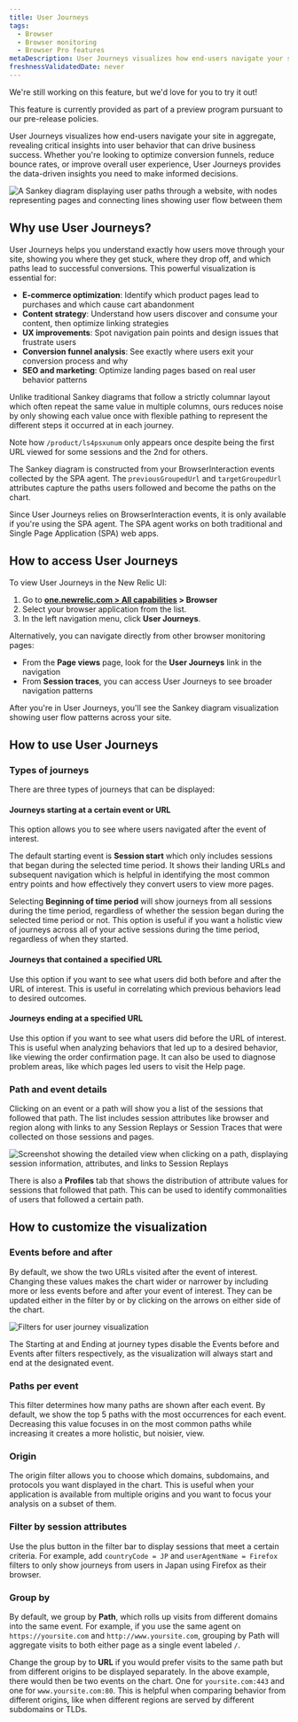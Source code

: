 ```yaml
---
title: User Journeys
tags:
  - Browser
  - Browser monitoring
  - Browser Pro features
metaDescription: User Journeys visualizes how end-users navigate your site in aggregate, showing bottlenecks, pain points, and points of confusion to help improve conversion funnels and user experience.
freshnessValidatedDate: never
---
```


<Callout variant="preview">
  We're still working on this feature, but we'd love for you to try it out!

  This feature is currently provided as part of a preview program pursuant to our pre-release policies.
</Callout>

User Journeys visualizes how end-users navigate your site in aggregate, revealing critical insights into user behavior that can drive business success. Whether you're looking to optimize conversion funnels, reduce bounce rates, or improve overall user experience, User Journeys provides the data-driven insights you need to make informed decisions.

<img
  title="User Journeys Sankey diagram showing user navigation flow"
  alt="A Sankey diagram displaying user paths through a website, with nodes representing pages and connecting lines showing user flow between them"
  src="/images/user-journeys-overview.webp"
/>

## Why use User Journeys?

User Journeys helps you understand exactly how users move through your site, showing you where they get stuck, where they drop off, and which paths lead to successful conversions. This powerful visualization is essential for:

- **E-commerce optimization**: Identify which product pages lead to purchases and which cause cart abandonment
- **Content strategy**: Understand how users discover and consume your content, then optimize linking strategies
- **UX improvements**: Spot navigation pain points and design issues that frustrate users
- **Conversion funnel analysis**: See exactly where users exit your conversion process and why
- **SEO and marketing**: Optimize landing pages based on real user behavior patterns

Unlike traditional Sankey diagrams that follow a strictly columnar layout which often repeat the same value in multiple columns, ours reduces noise by only showing each value once with flexible pathing to represent the different steps it occurred at in each journey.


Note how `/product/ls4psxunum` only appears once despite being the first URL viewed for some sessions and the 2nd for others.

The Sankey diagram is constructed from your BrowserInteraction events collected by the SPA agent. The `previousGroupedUrl` and `targetGroupedUrl` attributes capture the paths users followed and become the paths on the chart.

<Callout variant="important">
  Since User Journeys relies on BrowserInteraction events, it is only available if you're using the SPA agent. The SPA agent works on both traditional and Single Page Application (SPA) web apps.
</Callout>

## How to access User Journeys

To view User Journeys in the New Relic UI:

1. Go to **[one.newrelic.com > All capabilities](https://one.newrelic.com/all-capabilities) > Browser**
2. Select your browser application from the list.
3. In the left navigation menu, click **User Journeys**.

Alternatively, you can navigate directly from other browser monitoring pages:
- From the **Page views** page, look for the **User Journeys** link in the navigation
- From **Session traces**, you can access User Journeys to see broader navigation patterns

After you're in User Journeys, you'll see the Sankey diagram visualization showing user flow patterns across your site.

## How to use User Journeys

### Types of journeys

There are three types of journeys that can be displayed:


#### Journeys starting at a certain event or URL

This option allows you to see where users navigated after the event of interest.

The default starting event is **Session start** which only includes sessions that began during the selected time period. It shows their landing URLs and subsequent navigation which is helpful in identifying the most common entry points and how effectively they convert users to view more pages.

Selecting **Beginning of time period** will show journeys from all sessions during the time period, regardless of whether the session began during the selected time period or not. This option is useful if you want a holistic view of journeys across all of your active sessions during the time period, regardless of when they started.

#### Journeys that contained a specified URL

Use this option if you want to see what users did both before and after the URL of interest. This is useful in correlating which previous behaviors lead to desired outcomes.


#### Journeys ending at a specified URL

Use this option if you want to see what users did before the URL of interest. This is useful when analyzing behaviors that led up to a desired behavior, like viewing the order confirmation page. It can also be used to diagnose problem areas, like which pages led users to visit the Help page.

### Path and event details

Clicking on an event or a path will show you a list of the sessions that followed that path. The list includes session attributes like browser and region along with links to any Session Replays or Session Traces that were collected on those sessions and pages.

<img
  title="Path details panel"
  alt="Screenshot showing the detailed view when clicking on a path, displaying session information, attributes, and links to Session Replays"
  src="/images/path-details-panel.gif"
/>

There is also a <dnt>**Profiles**</dnt> tab that shows the distribution of attribute values for sessions that followed that path. This can be used to identify commonalities of users that followed a certain path.


## How to customize the visualization

### Events before and after

By default, we show the two URLs visited after the event of interest. Changing these values makes the chart wider or narrower by including more or less events before and after your event of interest. They can be updated either in the filter by or by clicking on the arrows on either side of the chart.


<img
  title="User journey visualization"
  alt="Filters for user journey visualization"
  src="/images/user-journey-visualization.gif"
/>

<Callout variant="tip">
  The Starting at and Ending at journey types disable the Events before and Events after filters respectively, as the visualization will always start and end at the designated event.
</Callout>

### Paths per event

This filter determines how many paths are shown after each event. By default, we show the top 5 paths with the most occurrences for each event. Decreasing this value focuses in on the most common paths while increasing it creates a more holistic, but noisier, view.


### Origin

The origin filter allows you to choose which domains, subdomains, and protocols you want displayed in the chart. This is useful when your application is available from multiple origins and you want to focus your analysis on a subset of them.

### Filter by session attributes

Use the plus button in the filter bar to display sessions that meet a certain criteria. For example, add `countryCode = JP` and `userAgentName = Firefox` filters to only show journeys from users in Japan using Firefox as their browser.


### Group by

By default, we group by **Path**, which rolls up visits from different domains into the same event. For example, if you use the same agent on `https://yoursite.com` and `http://www.yoursite.com`, grouping by Path will aggregate visits to both either page as a single event labeled `/`.

Change the group by to **URL** if you would prefer visits to the same path but from different origins to be displayed separately. In the above example, there would then be two events on the chart. One for `yoursite.com:443` and one for `www.yoursite.com:80`. This is helpful when comparing behavior from different origins, like when different regions are served by different subdomains or TLDs.

